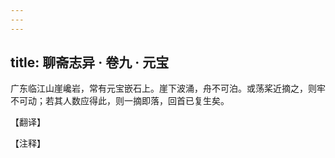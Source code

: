 ```yaml
---
---
---
```

title: 聊斋志异 · 卷九 · 元宝
---

广东临江山崖巉岩，常有元宝嵌石上。崖下波涌，舟不可泊。或荡桨近摘之，则牢不可动；若其人数应得此，则一摘即落，回首已复生矣。

【翻译】

【注释】

